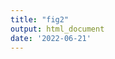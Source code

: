 ```yaml
---
title: "fig2"
output: html_document
date: '2022-06-21'
---
```


\includegraphics{../figures/fig_runtime_main.pdf}
\captionof{figure}{\textit{DateLife's benchmarking results. Computation time used to process a query and a search across \texttt{datelife}'s chronogram database, relative to number of input taxon names. For each N = \{10, 100, 200, ..., 1 000, ... , 9 000, 10 000\}, we sampled N species names from the class Aves a hundred times, and then performed a datelife search processing the input names with Taxon Names Resolution Service (TNRS; light gray), and without processing names (dark gray). For comparison, we performed a search using an input that had been pre-processed with TNRS (light blue).}}
\label{fig:runtime_main}
